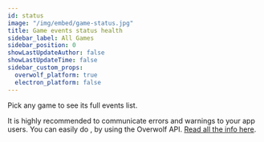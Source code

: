 ```yaml
---
id: status
image: "/img/embed/game-status.jpg"
title: Game events status health
sidebar_label: All Games
sidebar_position: 0
showLastUpdateAuthor: false
showLastUpdateTime: false
sidebar_custom_props:
  overwolf_platform: true
  electron_platform: false
---
```



Pick any game to see its full events list.

It is highly recommended to communicate errors and warnings to your app users.
You can easily do , by using the Overwolf API. [Read all the info here](/topics/using-events/how-to-check-events-status-from-app).

<EventsData allGames={true} />


